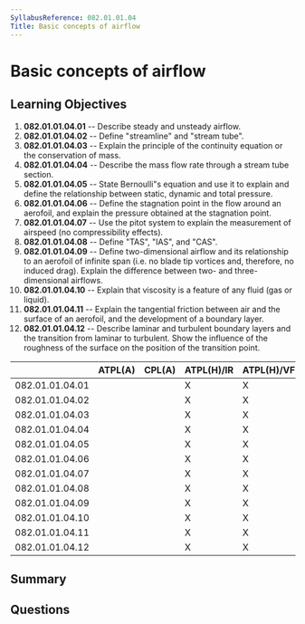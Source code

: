 ```yaml
---
SyllabusReference: 082.01.01.04
Title: Basic concepts of airflow
---
```


# Basic concepts of airflow

## Learning Objectives

1. **082.01.01.04.01** -- Describe steady and unsteady airflow.
2. **082.01.01.04.02** -- Define "streamline" and "stream tube".
3. **082.01.01.04.03** -- Explain the principle of the continuity equation or the
   conservation of mass.
4. **082.01.01.04.04** -- Describe the mass flow rate through a stream tube
   section.
5. **082.01.01.04.05** -- State Bernoulli"s equation and use it to explain and
   define the relationship between static, dynamic and total pressure.
6. **082.01.01.04.06** -- Define the stagnation point in the flow around an
   aerofoil, and explain the pressure obtained at the stagnation point.
7. **082.01.01.04.07** -- Use the pitot system to explain the measurement of
   airspeed (no compressibility effects).
8. **082.01.01.04.08** -- Define "TAS", "IAS", and "CAS".
9. **082.01.01.04.09** -- Define two-dimensional airflow and its relationship to
   an aerofoil of infinite span (i.e. no blade tip vortices and, therefore, no
   induced drag). Explain the difference between two- and three-dimensional
   airflows.
10. **082.01.01.04.10** -- Explain that viscosity is a feature of any fluid (gas
    or liquid).
11. **082.01.01.04.11** -- Explain the tangential friction between air and the
    surface of an aerofoil, and the development of a boundary layer.
12. **082.01.01.04.12** -- Describe laminar and turbulent boundary layers and the
    transition from laminar to turbulent. Show the influence of the roughness of
    the surface on the position of the transition point.

|                 | ATPL(A) | CPL(A) | ATPL(H)/IR | ATPL(H)/VFR | CPL(H) | IR  | CBIR(A) |
| --------------- | ------- | ------ | ---------- | ----------- | ------ | --- | ------- |
| 082.01.01.04.01 |         |        | X          | X           | X      |     |         |
| 082.01.01.04.02 |         |        | X          | X           | X      |     |         |
| 082.01.01.04.03 |         |        | X          | X           | X      |     |         |
| 082.01.01.04.04 |         |        | X          | X           | X      |     |         |
| 082.01.01.04.05 |         |        | X          | X           | X      |     |         |
| 082.01.01.04.06 |         |        | X          | X           | X      |     |         |
| 082.01.01.04.07 |         |        | X          | X           | X      |     |         |
| 082.01.01.04.08 |         |        | X          | X           | X      |     |         |
| 082.01.01.04.09 |         |        | X          | X           | X      |     |         |
| 082.01.01.04.10 |         |        | X          | X           | X      |     |         |
| 082.01.01.04.11 |         |        | X          | X           | X      |     |         |
| 082.01.01.04.12 |         |        | X          | X           | X      |     |         |

## Summary

## Questions
